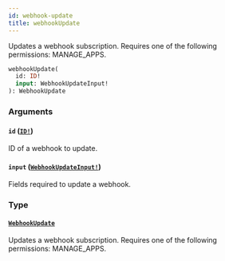 ```yaml
---
id: webhook-update
title: webhookUpdate
---
```


Updates a webhook subscription. Requires one of the following permissions: MANAGE_APPS.

```graphql
webhookUpdate(
  id: ID!
  input: WebhookUpdateInput!
): WebhookUpdate

```

### Arguments

#### `id` ([`ID!`](../../../developer/api-reference/scalars/id))

ID of a webhook to update.

#### `input` ([`WebhookUpdateInput!`](../../../developer/api-reference/inputs/webhook-update-input))

Fields required to update a webhook.

### Type

#### [`WebhookUpdate`](../../../developer/api-reference/objects/webhook-update)

Updates a webhook subscription. Requires one of the following permissions: MANAGE_APPS.
